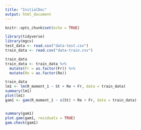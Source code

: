 ```yaml
---
title: "InitialDoc"
output: html_document
---
```


```r
knitr::opts_chunk$set(echo = TRUE)
```

```r
library(tidyverse)
library(mgcv)
test_data <- read.csv("data-test.csv")
train_data <- read.csv("data-train.csv")

```


```r
train_data
train_data <- train_data %>% 
  mutate(Fr = as.factor(Fr)) %>% 
  mutate(Re = as.factor(Re))

train_data
lm1 <- lm(R_moment_1 ~ St + Re + Fr, data = train_data)
summary(lm1)
plot(lm1)
gam1 <- gam(R_moment_1 ~ s(St) + Re + Fr, data = train_data)


summary(gam1)
plot.gam(gam1, residuals = TRUE)
gam.check(gam1)

```

